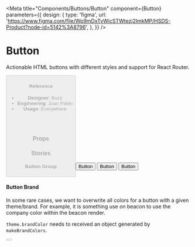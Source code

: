
<Meta
  title="Components/Buttons/Button"
  component={Button}
  parameters={{
    design: {
      type: 'figma',
      url:
        'https://www.figma.com/file/Wp9mDxTvWicSTWtezj2ImkMP/HSDS-Product?node-id=5142%3A8796',
    },
  }}
/>

# Button

Actionable HTML buttons with different styles and support for React Router.

<Canvas>
  <Story name="default">
    <Button
      children={text('children', 'Button')}
      disabled={boolean('disabled', false)}
      loading={boolean('loading', false)}
      rounded={boolean('rounded', false)}
      linked={boolean('linked', false)}
      inlined={boolean('inlined', false)}
      outlined={boolean('outlined', false)}
      theme={select('theme', THEMES, THEMES[0])}
      size={select('size', SIZES, SIZES[0])}
      prefixIcon={text('prefixIcon', '')}
      suffixIcon={text('suffixIcon', '')}
    />
  </Story>
</Canvas>

#### Reference

- **Designer**: Buzz
- **Engineering**: Juan Pablo
- **Usage**: Everywhere

<br />
<br />

### Props

<ArgsTable of={Button} />

### Stories

#### Button Group

<Canvas>
  <Story name="Button Group">
    <ControlGroup>
      <ControlGroup.Item>
        <Button theme="grey" outlined>
          Button
        </Button>
      </ControlGroup.Item>
      <ControlGroup.Item>
        <Button theme="grey" outlined>
          Button
        </Button>
      </ControlGroup.Item>
      <ControlGroup.Item>
        <Button theme="gray" outlined>
          Button
        </Button>
      </ControlGroup.Item>
    </ControlGroup>
  </Story>
</Canvas>

#### Button Brand

In some rare cases, we want to overwrite all colors for a button with a given theme/brand. For example, it is something use on beacon to use the company color within the beacon render.

`theme.brandColor` needs to received an object generated by `makeBrandColors`.

<Canvas>
  <Story name="Button Brand">
    <ThemeProvider
      theme={{
        brandColor: makeBrandColors(
          getColor(
            select(
              'brandColor',
              [
                'purple.500',
                'red.200',
                'yellow.700',
                'pink.300',
                'lavender.400',
              ],
              'purple.500'
            )
          )
        ),
      }}
    >
      <Button
        children={text('children', 'Button')}
        disabled={boolean('disabled', false)}
        loading={boolean('loading', false)}
        rounded={boolean('rounded', false)}
        linked={boolean('linked', false)}
        outlined={boolean('outlined', false)}
        theme={select('theme', THEMES, THEMES[0])}
        size={select('size', SIZES, SIZES[0])}
      />
    </ThemeProvider>
  </Story>
</Canvas>
